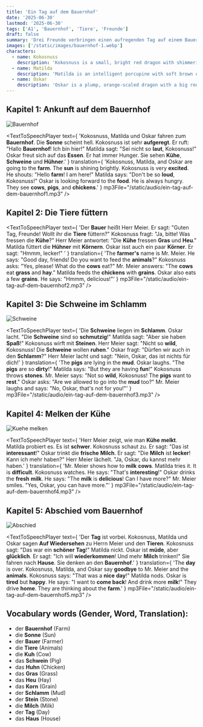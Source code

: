 ```yaml
---
title: 'Ein Tag auf dem Bauernhof'
date: '2025-06-30'
lastmod: '2025-06-30'
tags: ['A1', 'Bauernhof', 'Tiere', 'Freunde']
draft: false
summary: 'Drei Freunde verbringen einen aufregenden Tag auf einem Bauernhof.'
images: ['/static/images/bauernhof-1.webp']
characters:
  - name: Kokosnuss
    description: 'Kokosnuss is a small, bright red dragon with shimmering scales, large emerald-green eyes, and a pair of expressive, bushy eyebrows. He wears a vibrant blue scarf wrapped twice around his neck, which stands out against his red skin. His wings are slightly undersized, giving him a comically endearing appearance, and he often has a wide, friendly smile showing two small fangs. Kokosnuss is curious, adventurous, and always eager to help his friends, radiating warmth and positivity.'
  - name: Matilda
    description: 'Matilda is an intelligent porcupine with soft brown quills, neatly brushed and tipped with white. She wears oversized, perfectly round glasses with thin silver frames perched on her nose, and a flowing purple dress decorated with tiny yellow stars. Her eyes are gentle and observant, and she carries herself with calm confidence. Matilda is thoughtful, supportive, and always ready with a clever idea or a comforting word for her friends.'
  - name: Oskar
    description: 'Oskar is a plump, orange-scaled dragon with a big round belly that wobbles when he laughs. He has short, stubby legs, tiny wings that can barely lift him off the ground, and a perpetual look of cheerful hunger in his deep brown eyes. Oskar often wears a green backpack stuffed with snacks, and his laughter is loud and infectious. He is loyal, good-natured, and always thinking about his next meal, but he would never let his friends go hungry.'
---
```



## Kapitel 1: Ankunft auf dem Bauernhof

![Bauernhof](/static/images/bauernhof-1.webp)

<TextToSpeechPlayer
  text={
    'Kokosnuss, Matilda und Oskar fahren zum **Bauernhof**. Die **Sonne** scheint hell. Kokosnuss ist sehr **aufgeregt**. Er ruft: "Hallo **Bauernhof**! Ich bin hier!" Matilda sagt: "Sei nicht so **laut**, Kokosnuss!" Oskar freut sich auf das **Essen**. Er hat immer Hunger. Sie sehen **Kühe**, **Schweine** und **Hühner**.'
  }
  translation={
    'Kokosnuss, Matilda, and Oskar are going to the **farm**. The **sun** is shining brightly. Kokosnuss is very **excited**. He shouts: "Hello **farm**! I am here!" Matilda says: "Don\'t be so **loud**, Kokosnuss!" Oskar is looking forward to the **food**. He is always hungry. They see **cows**, **pigs**, and **chickens**.'
  }
  mp3File="/static/audio/ein-tag-auf-dem-bauernhof1.mp3"
/>

## Kapitel 2: Die Tiere füttern

<TextToSpeechPlayer
  text={
    'Der **Bauer** heißt Herr Meier. Er sagt: "Guten Tag, Freunde! Wollt ihr die **Tiere** füttern?" Kokosnuss fragt: "Ja, bitte! Was fressen die **Kühe**?" Herr Meier antwortet: "Die **Kühe** fressen **Gras** und **Heu**." Matilda füttert die **Hühner** mit **Körnern**. Oskar isst auch ein paar **Körner**. Er sagt: "Hmmm, lecker!" '
  }
  translation={
    'The **farmer\'s** name is Mr. Meier. He says: "Good day, friends! Do you want to feed the **animals**?" Kokosnuss asks: "Yes, please! What do the **cows** eat?" Mr. Meier answers: "The **cows** eat **grass** and **hay**." Matilda feeds the **chickens** with **grains**. Oskar also eats a few **grains**. He says: "Hmmm, delicious!"'
  }
  mp3File="/static/audio/ein-tag-auf-dem-bauernhof2.mp3"
/>

## Kapitel 3: Die Schweine im Schlamm

![Schweine](/static/images/bauernhof-3.webp)

<TextToSpeechPlayer
  text={
    'Die **Schweine** liegen im **Schlamm**. Oskar lacht. "Die **Schweine** sind so **schmutzig**!" Matilda sagt: "Aber sie haben **Spaß**!" Kokosnuss wirft mit **Steinen**. Herr Meier sagt: "Nicht so **wild**, Kokosnuss! Die **Schweine** wollen **ruhen**." Oskar fragt: "Dürfen wir auch in den **Schlamm**?" Herr Meier lacht und sagt: "Nein, Oskar, das ist nichts für dich!'
  }
  translation={
    'The **pigs** are lying in the **mud**. Oskar laughs. "The **pigs** are so **dirty**!" Matilda says: "But they are having **fun**!" Kokosnuss throws **stones**. Mr. Meier says: "Not so **wild**, Kokosnuss! The **pigs** want to **rest**." Oskar asks: "Are we allowed to go into the **mud** too?" Mr. Meier laughs and says: "No, Oskar, that\'s not for you!"'
  }
  mp3File="/static/audio/ein-tag-auf-dem-bauernhof3.mp3"
/>

## Kapitel 4: Melken der Kühe

![Kuehe melken](/static/images/bauernhof-4.webp)

<TextToSpeechPlayer
  text={
    'Herr Meier zeigt, wie man **Kühe** **melkt**. Matilda probiert es. Es ist **schwer**. Kokosnuss schaut zu. Er sagt: "Das ist **interessant**!" Oskar trinkt die **frische** **Milch**. Er sagt: "Die **Milch** ist **lecker**! Kann ich mehr haben?" Herr Meier lächelt. "Ja, Oskar, du kannst mehr haben.'
  }
  translation={
    'Mr. Meier shows how to **milk** **cows**. Matilda tries it. It is **difficult**. Kokosnuss watches. He says: "That\'s **interesting**!" Oskar drinks the **fresh** **milk**. He says: "The **milk** is **delicious**! Can I have more?" Mr. Meier smiles. "Yes, Oskar, you can have more."'
  }
  mp3File="/static/audio/ein-tag-auf-dem-bauernhof4.mp3"
/>

## Kapitel 5: Abschied vom Bauernhof

![Abschied](/static/images/bauernhof-5.webp)

<TextToSpeechPlayer
  text={
    'Der **Tag** ist vorbei. Kokosnuss, Matilda und Oskar sagen **Auf Wiedersehen** zu Herrn Meier und den **Tieren**. Kokosnuss sagt: "Das war ein **schöner** **Tag**!" Matilda nickt. Oskar ist **müde**, aber **glücklich**. Er sagt: "Ich will **wiederkommen**! Und mehr **Milch** trinken!" Sie fahren nach **Hause**. Sie denken an den **Bauernhof**.'
  }
  translation={
    'The **day** is over. Kokosnuss, Matilda, and Oskar say **goodbye** to Mr. Meier and the **animals**. Kokosnuss says: "That was a **nice** **day**!" Matilda nods. Oskar is **tired** but **happy**. He says: "I want to **come back**! And drink more **milk**!" They drive **home**. They are thinking about the **farm**.'
  }
  mp3File="/static/audio/ein-tag-auf-dem-bauernhof5.mp3"
/>

## Vocabulary words (Gender, Word, Translation):

- der **Bauernhof** (Farm)
- die **Sonne** (Sun)
- der **Bauer** (Farmer)
- die **Tiere** (Animals)
- die **Kuh** (Cow)
- das **Schwein** (Pig)
- das **Huhn** (Chicken)
- das **Gras** (Grass)
- das **Heu** (Hay)
- das **Korn** (Grain)
- der **Schlamm** (Mud)
- der **Stein** (Stone)
- die **Milch** (Milk)
- der **Tag** (Day)
- das **Haus** (House)
